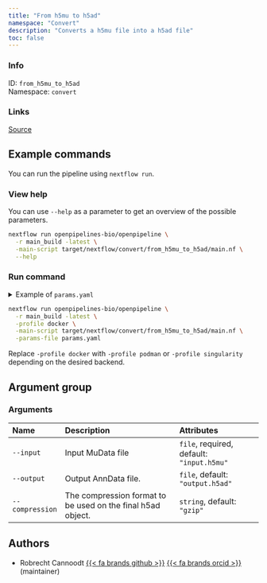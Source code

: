 ```yaml
---
title: "From h5mu to h5ad"
namespace: "Convert"
description: "Converts a h5mu file into a h5ad file"
toc: false
---
```


::: {.column-margin}

### Info

ID: `from_h5mu_to_h5ad`  
Namespace: `convert`

### Links
[Source](https://github.com/openpipelines-bio/openpipeline/blob/main/src/convert/from_h5mu_to_h5ad){.btn-action .btn-sm .btn-info .btn role="button"}

:::




## Example commands

You can run the pipeline using `nextflow run`.

### View help

You can use `--help` as a parameter to get an overview of the possible parameters.

```bash
nextflow run openpipelines-bio/openpipeline \
  -r main_build -latest \
  -main-script target/nextflow/convert/from_h5mu_to_h5ad/main.nf \
  --help
```

### Run command

<details>
<summary>Example of `params.yaml`</summary>
```yaml

```
</details>

```bash
nextflow run openpipelines-bio/openpipeline \
  -r main_build -latest \
  -profile docker \
  -main-script target/nextflow/convert/from_h5mu_to_h5ad/main.nf \
  -params-file params.yaml
```

:::{.callout-note}
Replace `-profile docker` with `-profile podman` or `-profile singularity` depending on the desired backend.
:::

## Argument group

### Arguments

|Name            |Description                                                 |Attributes                                |
|:---------------|:-----------------------------------------------------------|:-----------------------------------------|
|`--input`       |Input MuData file                                           |`file`, required, default: `"input.h5mu"` |
|`--output`      |Output AnnData file.                                        |`file`, default: `"output.h5ad"`          |
|`--compression` |The compression format to be used on the final h5ad object. |`string`, default: `"gzip"`               |

## Authors

  * Robrecht Cannoodt [{{< fa brands github >}}](https://github.com/rcannood) [{{< fa brands orcid >}}](https://orcid.org/0000-0003-3641-729X) (maintainer)
